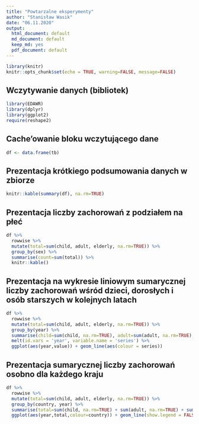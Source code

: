 ```yaml
---
title: "Powtarzalne eksperymenty"
author: "Stanisław Wasik"
date: "06.11.2020"
output:
  html_document: default
  md_document: default
  keep_md: yes
  pdf_document: default
---
```


```r
library(knitr)
knitr::opts_chunk$set(echo = TRUE, warning=FALSE, message=FALSE)
```

## Wczytywanie danych (bibliotek)
```r
library(EDAWR)
library(dplyr)
library(ggplot2)
require(reshape2)
```

## Cache'owanie bloku wczytującego dane
```r
df <- data.frame(tb)
```

## Prezentacja krótkiego podsumowania danych w zbiorze
```r
knitr::kable(summary(df), na.rm=TRUE)
```

## Prezentacja liczby zachorowań z podziałem na płeć
```r
df %>% 
  rowwise %>% 
  mutate(total=sum(child, adult, elderly, na.rm=TRUE)) %>% 
  group_by(sex) %>% 
  summarise(count=sum(total)) %>% 
  knitr::kable()
```

## Prezentacja na wykresie liniowym sumarycznej liczby zachorowań wśród dzieci, dorosłych i osób starszych w kolejnych latach
```r
df %>% 
  rowwise %>% 
  mutate(total=sum(child, adult, elderly, na.rm=TRUE)) %>%
  group_by(year) %>%
  summarise(child=sum(child, na.rm=TRUE), adult=sum(adult, na.rm=TRUE), elderly=sum(elderly, na.rm=TRUE)) %>%
  melt(id.vars = 'year', variable.name = 'series') %>%
  ggplot(aes(year,value)) + geom_line(aes(colour = series))
```

## Prezentacja sumarycznej liczby zachorowań osobno dla każdego kraju
```r
df %>% 
  rowwise %>% 
  mutate(total=sum(child, adult, elderly, na.rm=TRUE)) %>%
  group_by(country, year) %>% 
  summarise(total=sum(child, na.rm=TRUE) + sum(adult, na.rm=TRUE) + sum(elderly, na.rm=TRUE)) %>%
  ggplot(aes(year,total,colour=country)) + geom_line(show.legend = FALSE)

```
